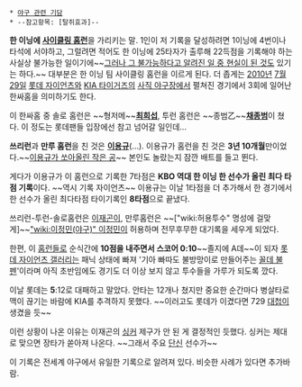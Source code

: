  * [[야구 관련 기담]]
 * --참고항목: [탈쥐효과]--

'''한 이닝에 [[사이클링 홈런]]'''을 가리키는 말. 1인이 저 기록을 달성하려면 1이닝에 4번이나 타석에 서야하고, 그럴려면 적어도 한 이닝에 25타자가 출루해 22득점을 기록해야 하는 사실상 불가능한 일이기에~~[[한만두|그러나 그 불가능하다고 알려진 일 중 현실이 된 것]]도 있기는 하다.~~ 대부분은 한 이닝 팀 사이클링 홈런을 이르게 된다. 더 좁게는 [[2010년]] [[7월 29일]] [[롯데 자이언츠]]와 [[KIA 타이거즈]]의 [[사직 야구장]]에서 펼쳐진 경기에서 3회에 일어난 한싸홈을 의미하기도 한다.

이 한싸홈 중 솔로 홈런은 ~~형저메~~'''[[최희섭]]''', 투런 홈런은 ~~종범乙~~'''[[채종범]]'''이 쳤다. 이 정도는 롯데팬들 입장에선 참고 넘어갈 일인데...

'''쓰리런'''과 '''만루 홈런'''을 친 것은 '''[[이용규]]'''(…). 이용규가 홈런을 친 것은 '''3년 10개월'''만이었다.~~[[난장이가 쏘아올린 작은 공|이용규가 쏘아올린 작은 공]]~~ 본인도 놀랐는지 잠깐 배트를 들고 뛴다.

게다가 이용규가 이 홈런으로 기록한 7타점은 '''KBO 역대 한 이닝 한 선수가 올린 최다 타점 기록'''이다. ~~역시 기록 자이언츠~~ 이용규는 이날 1타점을 더 추가해서 한 경기에서 한 선수가 올린 최다타점 타이기록인 '''8타점'''으로 끝냈다.

쓰리런-투런-솔로홈런은 [[이재곤]]이, 만루홈런은 ~~["wiki:허용투수" 명성에 걸맞게]~~[["wiki:이정민(야구)" 이정민]]이 허용하며 전무후무한 대기록을 세우게 되었다.

한편, 이 [[홈런#s-1|홈런]]들로 순식간에 '''10점을 내주면서 스코어 0:10'''~~졸지에 A데~~이 되자 [[롯데 자이언츠 갤러리]]는 패닉 상태에 빠져 '기아 빠따도 불방망이로 만들어주는 [[잉여라인|꼴데 불펜]]'이라며 아직 초반임에도 경기도 더 이상 보지 않고 투수들을 가루가 되도록 깠다.

이날 롯데는 '''5''':12로 대패하고 말았다. 안타는 12개나 쳤지만 중요한 순간마다 병살타로 맥이 끊기는 바람에 KIA를 추격하지 못했다. ~~이러고도 롯데가 이겼다면 729 [[대첩#s-2|대첩]]이 생겼을 듯~~

이런 상황이 나온 이유는 이재곤의 [[싱커]] 제구가 안 된 게 결정적인 듯했다. 싱커는 제대로 맞으면 장타가 쏟아져 나온다. ~~그래서 주요 [[이용규|단신]] 선수가~~

이 기록은 전세계 야구에서 유일한 기록으로 알려져 있다. 비슷한 사례가 있다면 추가바람.
